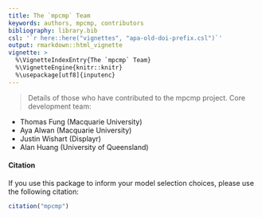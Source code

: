 ```yaml
---
title: The `mpcmp` Team
keywords: authors, mpcmp, contributors
bibliography: library.bib
csl: '`r here::here("vignettes", "apa-old-doi-prefix.csl")`'
output: rmarkdown::html_vignette
vignette: >
  %\VignetteIndexEntry{The `mpcmp` Team}
  %\VignetteEngine{knitr::knitr}
  %\usepackage[utf8]{inputenc}
---
```


> Details of those who have contributed to the mpcmp project.
Core development team:

- Thomas Fung (Macquarie University)
- Aya Alwan (Macquarie University)
- Justin Wishart (Displayr)
- Alan Huang (University of Queensland)

#### Citation

If you use this package to inform your model selection choices, please use the following citation:

```r
citation("mpcmp")
```